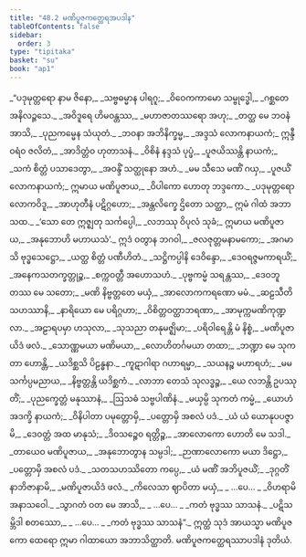 ```yaml
---
title: "48.2 မဏိပူဇကတ္ထေရအပဒါန"
tableOfContents: false
sidebar:
  order: 3
type: "tipitaka"
basket: "su"
book: "ap1"
---
```



<DynamicBreadcrumb />

<Division number="8" book="ap1">

<Paragraph number="6075" type="verses" book="ap1">
_“ပဒုမုတ္တရော နာမ ဇိနော,_  
_သဗ္ဗဓမ္မာန ပါရဂူ;_  
_ဝိဝေကကာမော သမ္ဗုဒ္ဓေါ,_  
_ဂစ္ဆတေ အနိလဉ္ဇသေ._  

</Paragraph>

</Division>
<Division number="9" book="ap1">

<Paragraph number="6076" type="verses" book="ap1">
_အဝိဒူရေ ဟိမဝန္တဿ,_  
_မဟာဇာတဿရော အဟု;_  
_တတ္ထ မေ ဘဝနံ အာသိ,_  
_ပုညကမ္မေန သံယုတံ._  

</Paragraph>

</Division>
<Division number="10" book="ap1">

<Paragraph number="6077" type="verses" book="ap1">
_ဘဝနာ အဘိနိက္ခမ္မ,_  
_အဒ္ဒသံ လောကနာယကံ;_  
ဣန္ဒီဝရံဝ ဇလိတံ,_  
_အာဒိတ္တံဝ ဟုတာသနံ._  

</Paragraph>

</Division>
<Division number="11" book="ap1">

<Paragraph number="6078" type="verses" book="ap1">
_ဝိစိနံ နဒ္ဒသံ ပုပ္ဖံ,_  
_ပူဇယိဿန္တိ နာယကံ;_  
_သကံ စိတ္တံ ပသာဒေတွာ,_  
_အဝန္ဒိံ သတ္ထုနော အဟံ._  

</Paragraph>

</Division>
<Division number="12" book="ap1">

<Paragraph number="6079" type="verses" book="ap1">
_မမ သီသေ မဏိံ ဂယှ,_  
_ပူဇယိံ လောကနာယကံ;_  
ဣမာယ မဏိပူဇာယ,_  
_ဝိပါကော ဟောတု ဘဒ္ဒကော._  

</Paragraph>

</Division>
<Division number="13" book="ap1">

<Paragraph number="6080" type="verses" book="ap1">
_ပဒုမုတ္တရော လောကဝိဒူ,_  
_အာဟုတီနံ ပဋိဂ္ဂဟော;_  
_အန္တလိက္ခေ ဌိတော သတ္ထာ,_  
ဣမံ ဂါထံ အဘာသထ._  

</Paragraph>

</Division>
<Division number="14" book="ap1">

<Paragraph number="6081" type="verses" book="ap1">
_‘သော တေ ဣဇ္ဈတု သင်္ကပ္ပေါ,_  
_လဘဿု ဝိပုလံ သုခံ;_  
ဣမာယ မဏိပူဇာယ,_  
_အနုဘောဟိ မဟာယသံ’._  

</Paragraph>

</Division>
<Division number="15" book="ap1">

<Paragraph number="6082" type="verses" book="ap1">
ဣဒံ ဝတွာန ဘဂဝါ,_  
_ဇလဇုတ္တမနာမကော;_  
_အဂမာသိ ဗုဒ္ဓသေဋ္ဌော,_  
_ယတ္ထ စိတ္တံ ပဏီဟိတံ._  

</Paragraph>

</Division>
<Division number="16" book="ap1">

<Paragraph number="6083" type="verses" book="ap1">
_သဋ္ဌိကပ္ပါနိ ဒေဝိန္ဒော,_  
_ဒေဝရဇ္ဇမကာရယိံ;_  
_အနေကသတက္ခတ္တုဉ္စ,_  
_စက္ကဝတ္တီ အဟောသဟံ._  

</Paragraph>

</Division>
<Division number="17" book="ap1">

<Paragraph number="6084" type="verses" book="ap1">
_ပုဗ္ဗကမ္မံ သရန္တဿ,_  
_ဒေဝဘူတဿ မေ သတော;_  
_မဏိ နိဗ္ဗတ္တတေ မယှံ,_  
_အာလောကကရဏော မမံ._  

</Paragraph>

</Division>
<Division number="18" book="ap1">

<Paragraph number="6085" type="verses" book="ap1">
_ဆဠသီတိသဟဿာနိ,_  
_နာရိယော မေ ပရိဂ္ဂဟာ;_  
_ဝိစိတ္တဝတ္ထာဘရဏာ,_  
_အာမုက္ကမဏိကုဏ္ဍလာ._  

</Paragraph>

</Division>
<Division number="19" book="ap1">

<Paragraph number="6086" type="verses" book="ap1">
_အဠာရပမှာ ဟသုလာ,_  
_သုသညာ တနုမဇ္ဈိမာ;_  
_ပရိဝါရေန္တိ မံ နိစ္စံ,_  
_မဏိပူဇာယိဒံ ဖလံ._  

</Paragraph>

</Division>
<Division number="20" book="ap1">

<Paragraph number="6087" type="verses" book="ap1">
_သောဏ္ဏမယာ မဏိမယာ,_  
_လောဟိတင်္ဂမယာ တထာ;_  
_ဘဏ္ဍာ မေ သုကတာ ဟောန္တိ,_  
_ယဒိစ္ဆသိ ပိဠန္ဓနာ._  

</Paragraph>

</Division>
<Division number="21" book="ap1">

<Paragraph number="6088" type="verses" book="ap1">
_ကူဋာဂါရာ ဂဟာရမ္မာ,_  
_သယနဉ္စ မဟာရဟံ;_  
_မမ သင်္ကပ္ပမညာယ,_  
_နိဗ္ဗတ္တန္တိ ယဒိစ္ဆကံ._  

</Paragraph>

</Division>
<Division number="22" book="ap1">

<Paragraph number="6089" type="verses" book="ap1">
_လာဘာ တေသံ သုလဒ္ဓဉ္စ,_  
_ယေ လဘန္တိ ဥပဿုတိံ;_  
_ပုညက္ခေတ္တံ မနုဿာနံ,_  
_ဩသဓံ သဗ္ဗပါဏိနံ._  

</Paragraph>

</Division>
<Division number="23" book="ap1">

<Paragraph number="6090" type="verses" book="ap1">
_မယှမ္ပိ သုကတံ ကမ္မံ,_  
_ယောဟံ အဒက္ခိ နာယကံ;_  
_ဝိနိပါတာ ပမုတ္တောမှိ,_  
_ပတ္တောမှိ အစလံ ပဒံ._  

</Paragraph>

</Division>
<Division number="24" book="ap1">

<Paragraph number="6091" type="verses" book="ap1">
_ယံ ယံ ယောနုပပဇ္ဇာမိ,_  
_ဒေဝတ္တံ အထ မာနုသံ;_  
_ဒိဝသဉ္စေဝ ရတ္တိဉ္စ,_  
_အာလောကော ဟောတိ မေ သဒါ._  

</Paragraph>

</Division>
<Division number="25" book="ap1">

<Paragraph number="6092" type="verses" book="ap1">
_တာယေဝ မဏိပူဇာယ,_  
_အနုဘောတွာန သမ္ပဒါ;_  
_ဉာဏာလောကော မယာ ဒိဋ္ဌော,_  
_ပတ္တောမှိ အစလံ ပဒံ._  

</Paragraph>

</Division>
<Division number="26" book="ap1">

<Paragraph number="6093" type="verses" book="ap1">
_သတသဟဿိတော ကပ္ပေ,_  
_ယံ မဏိံ အဘိပူဇယိံ;_  
_ဒုဂ္ဂတိံ နာဘိဇာနာမိ,_  
_မဏိပူဇာယိဒံ ဖလံ._  

</Paragraph>

</Division>
<Division number="27" book="ap1">

<Paragraph number="6094" type="verses" book="ap1">
_ကိလေသာ ဈာပိတာ မယှံ,_  
_ …ပေ… _  
_ဝိဟရာမိ အနာသဝေါ._  

</Paragraph>

</Division>
<Division number="28" book="ap1">

<Paragraph number="6095" type="verses" book="ap1">
_သွာဂတံ ဝတ မေ အာသိ,_  
_ …ပေ… _  
_ကတံ ဗုဒ္ဓဿ သာသနံ._  

</Paragraph>

</Division>
<Division number="29" book="ap1">

<Paragraph number="6096" type="verses" book="ap1">
_ပဋိသမ္ဘိဒါ စတဿော,_  
_ …ပေ… _  
_ကတံ ဗုဒ္ဓဿ သာသနံ”._  

</Paragraph>

<Paragraph number="6097" book="ap1">
ဣတ္ထံ သုဒံ အာယသ္မာ မဏိပူဇကော ထေရော ဣမာ ဂါထာယော အဘာသိတ္ထာတိ.

</Paragraph>
</Division>

<Paragraph number="6098" type="center" book="ap1">
မဏိပူဇကတ္ထေရဿာပဒါနံ ဒုတိယံ.
</Paragraph>